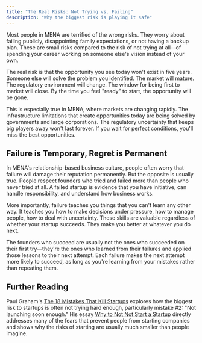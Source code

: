 ```yaml
---
title: "The Real Risks: Not Trying vs. Failing"
description: "Why the biggest risk is playing it safe"
---
```


Most people in MENA are terrified of the wrong risks. They worry about failing publicly, disappointing family expectations, or not having a backup plan. These are small risks compared to the risk of not trying at all—of spending your career working on someone else's vision instead of your own.

The real risk is that the opportunity you see today won't exist in five years. Someone else will solve the problem you identified. The market will mature. The regulatory environment will change. The window for being first to market will close. By the time you feel "ready" to start, the opportunity will be gone.

This is especially true in MENA, where markets are changing rapidly. The infrastructure limitations that create opportunities today are being solved by governments and large corporations. The regulatory uncertainty that keeps big players away won't last forever. If you wait for perfect conditions, you'll miss the best opportunities.

## Failure is Temporary, Regret is Permanent

In MENA's relationship-based business culture, people often worry that failure will damage their reputation permanently. But the opposite is usually true. People respect founders who tried and failed more than people who never tried at all. A failed startup is evidence that you have initiative, can handle responsibility, and understand how business works.

More importantly, failure teaches you things that you can't learn any other way. It teaches you how to make decisions under pressure, how to manage people, how to deal with uncertainty. These skills are valuable regardless of whether your startup succeeds. They make you better at whatever you do next.

The founders who succeed are usually not the ones who succeeded on their first try—they're the ones who learned from their failures and applied those lessons to their next attempt. Each failure makes the next attempt more likely to succeed, as long as you're learning from your mistakes rather than repeating them.

## Further Reading

Paul Graham's [The 18 Mistakes That Kill Startups](http://paulgraham.com/mistakes.html) explores how the biggest risk to startups is often not trying hard enough, particularly mistake #2: "Not launching soon enough." His essay [Why to Not Not Start a Startup](http://paulgraham.com/notnot.html) directly addresses many of the fears that prevent people from starting companies and shows why the risks of starting are usually much smaller than people imagine.
